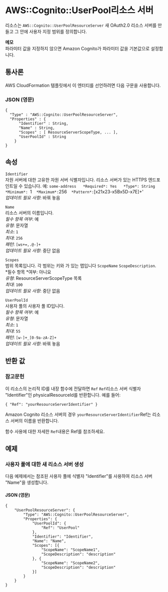 # AWS::Cognito::UserPool리소스 서버

리소스는 `AWS::Cognito::UserPoolResourceServer` 새 OAuth2.0 리소스 서버를 만들고 그 안에 사용자 지정 범위를 정의합니다.

**메모**  
파라미터 값을 지정하지 않으면 Amazon Cognito가 파라미터 값을 기본값으로 설정합니다.

## 통사론

AWS CloudFormation 템플릿에서 이 엔터티를 선언하려면 다음 구문을 사용합니다.

### JSON (영문)

```
{
  "Type" : "AWS::Cognito::UserPoolResourceServer",
  "Properties" : {
      "Identifier" : String,
      "Name" : String,
      "Scopes" : [ ResourceServerScopeType, ... ],
      "UserPoolId" : String
    }
}
```

## 속성

`Identifier`  
자원 서버에 대한 고유한 자원 서버 식별자입니다. 리소스 서버가 있는 HTTPS 엔드포인트일 수 있습니다. 예: `some-address  
*Required*: Yes  
*Type*: String  
*Minimum*: `1` 
*Maximum*:`256` 
*Pattern*:`[x21x23-x5Bx5D-x7E]+'  
_업데이트 필요 사항_: 바꿔 놓음

`Name`  
리소스 서버의 이름입니다.  
_필수 항목 여부_: 예  
_유형_: 문자열  
_최소_: `1`  
_최대_: `256`  
_패턴_: `[ws+=,.@-]+`  
_업데이트 필요 사항_: 중단 없음

`Scopes`  
범위 목록입니다. 각 범위는 키와 가 있는 맵입니다 `ScopeName` `ScopeDescription`.  
*필수 항목 *여부: 아니요  
_유형_: ResourceServerScopeType 목록  
_최대_: `100`  
_업데이트 필요 사항_: 중단 없음

`UserPoolId`  
사용자 풀의 사용자 풀 ID입니다.  
_필수 항목 여부_: 예  
_유형_: 문자열  
_최소_: `1`  
_최대_: `55`  
_패턴_: `[w-]+_[0-9a-zA-Z]+`  
_업데이트 필요 사항_: 바꿔 놓음

## 반환 값

### 참고문헌

이 리소스의 논리적 ID를 내장 함수에 전달하면 `Ref` `Ref`리소스 서버 식별자 "Identifier"인 physicalResourceId를 반환합니다. 예를 들어:

`{ "Ref": "yourResourceServerIdentifier" }`

Amazon Cognito 리소스 서버의 경우 `yourResourceServerIdentifier`Ref는 리소스 서버의 이름을 반환합니다.

함수 사용에 대한 자세한 `Ref`내용은 Ref를 참조하세요.

## 예제

### 사용자 풀에 대한 새 리소스 서버 생성

다음 예제에서는 참조된 사용자 풀에 식별자 "Identifier"를 사용하여 리소스 서버 "Name"을 생성합니다.

#### JSON (영문)

```
{
	"UserPoolResourceServer": {
		"Type": "AWS::Cognito::UserPoolResourceServer",
		"Properties": {
			"UserPoolId": {
				"Ref": "UserPool"
			},
			"Identifier": "Identifier",
			"Name": "Name",
			"Scopes": [{
				"ScopeName": "ScopeName1",
				"ScopeDescription": "description"
			}, {
				"ScopeName": "ScopeName2",
				"ScopeDescription": "description"
			}]
		}
	}
}
```
